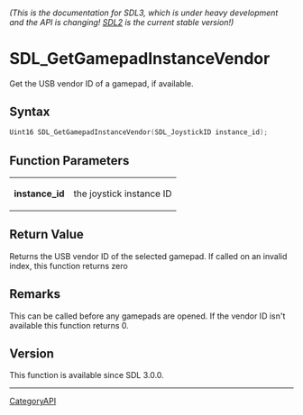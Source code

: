 ====== (This is the documentation for SDL3, which is under heavy development and the API is changing! [https://wiki.libsdl.org/ SDL2] is the current stable version!) ======
= SDL_GetGamepadInstanceVendor =

Get the USB vendor ID of a gamepad, if available.

== Syntax ==

<syntaxhighlight lang='c'>
Uint16 SDL_GetGamepadInstanceVendor(SDL_JoystickID instance_id);
</syntaxhighlight>

== Function Parameters ==

{|
|'''instance_id'''
|the joystick instance ID
|}

== Return Value ==

Returns the USB vendor ID of the selected gamepad. If called on an invalid
index, this function returns zero

== Remarks ==

This can be called before any gamepads are opened. If the vendor ID isn't
available this function returns 0.

== Version ==

This function is available since SDL 3.0.0.

----
[[CategoryAPI]]


